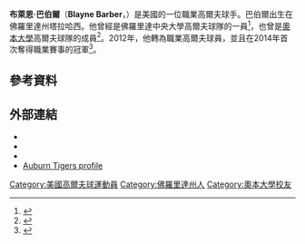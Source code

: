 {{Infobox golfer
| name              = Blayne Barber
| image             = 
| image_size        = <!-- e.g. 250px (default is 200px) -->
| caption           = 
| fullname          = 
| nickname          = 
| birth_date        = {{Birth date and age|1989|12|25}}
| birth_place       = [[Tallahassee,_Florida|Tallahassee, Florida]]
| death_date        = <!-- {{Death date and age|YYYY|MM|DD|1989|12|25}} -->
| death_place       = 
| height            = {{height|ft=5|in=10}}
| weight            = {{convert|165|lb|kg st|abbr=on}}
| nationality       = {{USA}}
| residence         = 
| spouse            = 
| partner           = 
| children          = 
| college           = [[University_of_Central_Florida|University of Central Florida]]<br>[[Auburn_University|Auburn University]]
| yearpro           = 2012
| retired           = <!-- Year retired -->
| tour              = [[PGA_Tour|PGA Tour]]
| extour            = [[Web.com_Tour|Web.com Tour]]
| prowins           = 1
| pgawins           = <!-- Number of PGA Tour wins -->
| eurowins          = <!-- Number of European Tour wins -->
| japwins           = <!-- Number of Japan Golf Tour wins -->
| asiawins          = <!-- Number of Asian Tour wins -->
| sunwins           = <!-- Number of Sunshine Tour wins -->
| auswins           = <!-- Number of PGA Tour of Australasia wins -->
| nwidewins         = 1
| chalwins          = <!-- Number of Challenge Tour wins -->
| champwins         = <!-- Number of Champions Tour wins -->
| seneurowins       = <!-- Number of European Seniors Tour wins -->
| otherwins         = <!-- Number of Other wins -->
| majorwins         = <!-- Number of Major Championship wins -->
| masters           = DNP
| usopen            = CUT: 2015
| open              = DNP
| pga               = DNP
| wghofid           = <!-- World Golf Hall of Fame member ID -->
| wghofyear         = <!-- World Golf Hall of Fame year inducted -->
| award1            = <!-- Achievement or award details -->
| year1             = <!-- Year(s) of achievement or award -->
| award2            = 
| year2             = 
| awardssection     = <!-- location of awards page or section -->
}}
'''布萊恩·巴伯爾'''（'''Blayne Barber'''，{{bd|1989年|12月25日}}）是美國的一位職業高爾夫球手。巴伯爾出生在佛羅里達州塔拉哈西。他曾經是佛羅里達中央大學高爾夫球隊的一員<ref name=UCF>{{cite web |url=http://issuu.com/ucfmbbguide/docs/2011-12_men_s_golf_yearbook |title=2011–12 UCF Men's Golf |accessdate=May 7, 2014 |pages=9–10 |archive-date=2016-03-19 |archive-url=https://web.archive.org/web/20160319021208/https://issuu.com/ucfmbbguide/docs/2011-12_men_s_golf_yearbook |dead-url=no }}</ref>，也曾是[[奧本大學|奧本大學]]高爾夫球隊的成員<ref name=auburn>{{cite web |url=http://grfx.cstv.com/photos/schools/aub/sports/m-golf/auto_pdf/2012-13/prospectus/prospectus.pdf |title=Auburn Golf 2012–13 |publisher=Auburn University |accessdate=May 7, 2014 |pages=3, 74 |archive-date=2016-03-04 |archive-url=https://web.archive.org/web/20160304110138/http://grfx.cstv.com/photos/schools/aub/sports/m-golf/auto_pdf/2012-13/prospectus/prospectus.pdf |dead-url=no }}</ref>。2012年，他轉為職業高爾夫球員，並且在2014年首次奪得職業賽事的冠軍<ref>{{cite news |url=http://espn.go.com/golf/story/_/id/10882844/blayne-barber-wins-first-webcom-tour-title |title=Blayne Barber earns Web.com win |work=ESPN |agency=Associated Press |date=May 4, 2014 |accessdate=2016-02-28 |archive-date=2014-05-08 |archive-url=https://web.archive.org/web/20140508061723/http://espn.go.com/golf/story/_/id/10882844/blayne-barber-wins-first-webcom-tour-title |dead-url=no }}</ref>。
==參考資料==
{{reflist}}
==外部連結==
*{{official website|http://www.blaynebarber.com}}
*{{PGATour player|35545}}
*{{OWGR|15608}}
*[https://web.archive.org/web/20160302015747/http://www.auburntigers.com/sports/m-golf/mtt/barber_blayne00.html Auburn Tigers profile]

{{DEFAULTSORT: Barber, Blayne}}
[[Category:美國高爾夫球運動員|Category:美國高爾夫球運動員]]
[[Category:佛羅里達州人|Category:佛羅里達州人]]
[[Category:奧本大學校友|Category:奧本大學校友]]